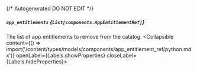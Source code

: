 {/* Autogenerated DO NOT EDIT  */}

##### `app_entitlements` *{`List[components.AppEntitlementRef]`}*
The list of app entitlements to remove from the catalog.
<Collapsible content={() => import('/content/types/models/components/app_entitlement_ref/python.mdx')} openLabel={Labels.showProperties} closeLabel={Labels.hideProperties}>
</Collapsible>


